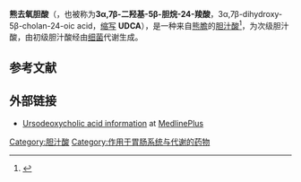 {{Multiple issues|
{{Expand English|time=2021-12-8}}{{refimprove|time=2017-12-24T17:52:23+00:00}}}}{{Medical}}{{Drugbox
| verifiedrevid = 470620651
| IUPAC_name = 3α,7β-dihydroxy-5β-cholan-24-oic acid<br />OR<br />(''R'')-4-((3''R'',5''S'',7''S'',8''R'',9''S'',10''S'',13''R'',14''S'',17''R'')-3,7-dihydroxy-<br />10,13-dimethylhexadecahydro-<br />1''H''-cyclopenta[''a'']phenanthren-17-yl)pentanoic acid
| image = Ursodeoxycholic acid (UDCA) Structural Formula V1.svg
| width = 300
| image2 = Ursodeoxycholic acid ball-and-stick.png
| width2 = 300 
| drug_name = Ursodeoxycholic acid
<!--Clinical data-->
| tradename = Actigall
| Drugs.com = {{drugs.com|monograph|ursodiol}}
| licence_EU = <!-- EMEA requires brand name -->
| licence_US = Ursodiol
| pregnancy_AU = B3
| pregnancy_US = B
| pregnancy_category =  
| legal_AU = S4
| legal_CA = Rx-only
| legal_UK = POM
| legal_US = Rx-only
| legal_status =  
| dependency_liability =  
| routes_of_administration =  oral
| MedlinePlus = a699047
| DailyMedID = 19396
<!--Pharmacokinetic data-->
| bioavailability =  
| protein_bound =  
| metabolism =  
| elimination_half-life =  
| excretion =
<!--Identifiers-->
| IUPHAR_ligand = 7104
| CAS_number_Ref = {{cascite|correct|??}}
| CAS_number = 128-13-2
| ATC_prefix = A05
| ATC_suffix = AA02
| ATC_supplemental =  
| PubChem = 31401
| DrugBank_Ref = {{drugbankcite|correct|drugbank}}
| DrugBank = DB01586
| ChemSpiderID_Ref = {{chemspidercite|correct|chemspider}}
| ChemSpiderID = 29131
| UNII_Ref = {{fdacite|correct|FDA}}
| UNII = 724L30Y2QR
| KEGG_Ref = {{keggcite|correct|kegg}}
| KEGG = D00734
| ChEBI_Ref = {{ebicite|correct|EBI}}
| ChEBI = 9907
| ChEMBL_Ref = {{ebicite|correct|EBI}}
| ChEMBL = 1551
| PDB_ligand = IU5
<!--Chemical data-->
| C=24 | H=40 | O=4
| molecular_weight = 392.56 g/mol
| smiles = O=C(O)CC[C@H]([C@H]1CC[C@@H]2[C@]1(C)CC[C@H]4[C@H]2[C@@H](O)C[C@@H]3C[C@H](O)CC[C@@]34C)C
| InChI = 1/C24H40O4/c1-14(4-7-21(27)28)17-5-6-18-22-19(9-11-24(17,18)3)23(2)10-8-16(25)12-15(23)13-20(22)26/h14-20,22,25-26H,4-13H2,1-3H3,(H,27,28)/t14-,15+,16-,17-,18+,19+,20+,22+,23+,24-/m1/s1
| InChIKey = RUDATBOHQWOJDD-UZVSRGJWBC
| StdInChI_Ref = {{stdinchicite|correct|chemspider}}
| StdInChI = 1S/C24H40O4/c1-14(4-7-21(27)28)17-5-6-18-22-19(9-11-24(17,18)3)23(2)10-8-16(25)12-15(23)13-20(22)26/h14-20,22,25-26H,4-13H2,1-3H3,(H,27,28)/t14-,15+,16-,17-,18+,19+,20+,22+,23+,24-/m1/s1
| StdInChIKey_Ref = {{stdinchicite|correct|chemspider}}
| StdInChIKey = RUDATBOHQWOJDD-UZVSRGJWSA-N
| synonyms = ursodeoxycholic acid, Actigall, Ursosan, Urso, Urso Forte
| density =  
| melting_point = 203
| boiling_point =  
| solubility =  
| specific_rotation =  
| sec_combustion =  
}}

'''熊去氧胆酸'''（{{lang-en|Ursodeoxycholic acid}}，也被称为'''3α,7β-二羟基-5β-胆烷-24-羧酸'''，3α,7β-dihydroxy-5β-cholan-24-oic acid，[[缩写|缩写]] '''UDCA'''），是一种来自[[熊膽|熊膽]]的[[胆汁酸|胆汁酸]]<ref>{{Cite web|title=放過熊吧！可治療膽結石的熊膽早就能用化學合成|url=http://www.foodnext.net/news/newssafe/paper/4593761379|access-date=2021-12-08|last=|first=|work=食力 foodNEXT|language=zh-TW|archive-date=2021-12-08|archive-url=https://web.archive.org/web/20211208083041/https://www.foodnext.net/news/newssafe/paper/4593761379|dead-url=no}}</ref>，为次级胆汁酸，由初级胆汁酸经由[[细菌|细菌]]代谢生成。

== 参考文献 ==
{{Reflist}}

==外部链接==
* [http://www.nlm.nih.gov/medlineplus/druginfo/medmaster/a699047.html Ursodeoxycholic acid information] {{Wayback|url=http://www.nlm.nih.gov/medlineplus/druginfo/medmaster/a699047.html |date=20081001222558 }} at [[MedlinePlus|MedlinePlus]]

{{Bile and liver therapy}}

[[Category:胆汁酸|Category:胆汁酸]]
[[Category:作用于胃肠系统与代谢的药物|Category:作用于胃肠系统与代谢的药物]]